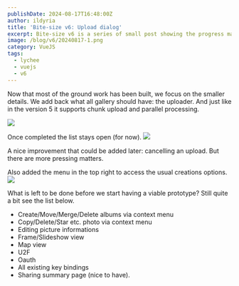 ```yaml
---
publishDate: 2024-08-17T16:48:00Z
author: ildyria
title: 'Bite-size v6: Upload dialog'
excerpt: Bite-size v6 is a series of small post showing the progress made on the development of the future version of Lychee.
image: /blog/v6/20240817-1.png
category: VueJS
tags:
  - lychee
  - vuejs
  - v6
---
```

Now that most of the ground work has been built, we focus on the smaller details.
We add back what all gallery should have: the uploader.
And just like in the version 5 it supports chunk upload and parallel processing.

![](/blog/v6/20240817-2.png)

Once completed the list stays open (for now).
![](/blog/v6/20240817-3.png)

A nice improvement that could be added later: cancelling an upload.
But there are more pressing matters.

Also added the menu in the top right to access the usual creations options.
![](/blog/v6/20240817-4.png)

What is left to be done before we start having a viable prototype?
Still quite a bit see the list below.

- Create/Move/Merge/Delete albums via context menu
- Copy/Delete/Star etc. photo via context menu
- Editing picture informations
- Frame/Slideshow view
- Map view
- U2F
- Oauth
- All existing key bindings
- Sharing summary page (nice to have).
